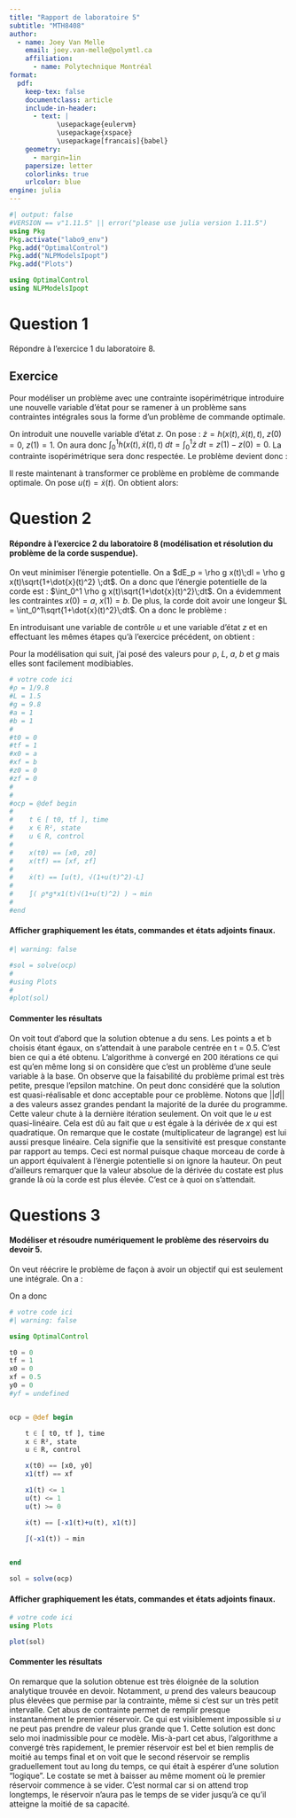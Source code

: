 ```yaml
---
title: "Rapport de laboratoire 5"
subtitle: "MTH8408"
author:
  - name: Joey Van Melle
    email: joey.van-melle@polymtl.ca
    affiliation:
      - name: Polytechnique Montréal
format:
  pdf:
    keep-tex: false
    documentclass: article
    include-in-header:
      - text: |
            \usepackage{eulervm}
            \usepackage{xspace}
            \usepackage[francais]{babel}
    geometry:
      - margin=1in
    papersize: letter
    colorlinks: true
    urlcolor: blue
engine: julia
---
```


```julia
#| output: false
#VERSION == v"1.11.5" || error("please use julia version 1.11.5")
using Pkg
Pkg.activate("labo9_env")
Pkg.add("OptimalControl")
Pkg.add("NLPModelsIpopt")
Pkg.add("Plots")

using OptimalControl
using NLPModelsIpopt
```

# Question 1

Répondre à l'exercice 1 du laboratoire 8.

## Exercice

Pour modéliser un problème avec une contrainte isopérimétrique
introduire une nouvelle variable d'état pour se ramener à un problème sans contraintes intégrales sous la forme d'un problème de commande optimale.

\begin{align*}
  \min_x \ & \int_0^1 f(x(t), \dot{x}(t), t) \, \mathrm{d}t \\
  \text{s.t.} \ & \int_0^1 h(x(t), \dot{x}(t), t) \, \mathrm{d}t = 0 \\
                & x(0) = x_0, \ x(1) = x_1,
\end{align*}

On introduit une nouvelle variable d'état $z$.
On pose : $\dot{z} = h (x(t),\dot{x}(t),t)$, $z(0)=0$, $z(1) = 1$. On aura donc $\int_0^1 h(x(t), \dot{x}(t), t)\;dt = \int_0^1\dot{z}\;dt = z(1)-z(0) = 0.$ La contrainte isopérimétrique sera donc respectée. Le problème devient donc : 
\begin{align*}
      \min_{x, z} \ & \int_0^1 f(x(t), \dot{x}(t), t) \, \mathrm{d}t \\
  \text{s.t.} \ & \dot{z} = h(x(t), \dot{x}(t), t) \\
                & x(0) = x_0, \ x(1) = x_1, \ z(0) = 0, \ z(1)=0
\end{align*}

Il reste maintenant à transformer ce problème en problème de commande optimale. On pose $u(t) = \dot{x}(t)$. On obtient alors:

\begin{align*}
      \min_{x, z, u} \ & \int_0^1 f(x(t), u(t), t) \, \mathrm{d}t \\
  \text{s.t.} \ & \dot{z} = h(x(t), u(t), t), \ t \in [0,\;1]\\
                & \dot{x}(t) = u(t),  \ t \in [0,\;1]\\
                & x(0) = x_0, \ x(1) = x_1, \ z(0) = 0, \ z(1)=0
\end{align*}


# Question 2

#### Répondre à l'exercice 2 du laboratoire 8 (modélisation et résolution du problème de la corde suspendue).

On veut minimiser l'énergie potentielle. On a $dE_p = \rho g x(t)\;dl = \rho g x(t)\sqrt{1+\dot{x}(t)^2} \;dt$. On a donc que l'énergie potentielle de la corde est : $\int_0^1 \rho g x(t)\sqrt{1+\dot{x}(t)^2}\;dt$. On a évidemment les contraintes $x(0) = a,$ $x(1) = b$. De plus, la corde doit avoir une longeur $L = \int_0^1\sqrt{1+\dot{x}(t)^2}\;dt$. On a donc le problème : 
\begin{align*}
      \min_{x} \ & \int_0^1  \rho g x(t)\sqrt{1+\dot{x}(t)^2}\, \mathrm{d}t \\
  \text{s.t.} \ & \int_0^1 \sqrt{1+\dot{x}(t)^2} - L\;dt = 0,\\
                & x(0) = a, \ x(1) = b
\end{align*}

En introduisant une variable de contrôle $u$ et une variable d'état $z$ et en effectuant les mêmes étapes qu'à l'exercice précédent, on obtient : 
\begin{align*}
      \min_{x,z,u} \ & \int_0^1  \rho g x(t)\sqrt{1+u(t)^2}\, \mathrm{d}t \\
  \text{s.t.} \ & \dot{x}(t) = u(t), \ t \in [0,\;1]\\
                & \dot{z}(t) = \sqrt{1+u(t)^2} - L\\
                & x(0) = a, \ x(1) = b, \ z(0) = 0, \ z(1) = 0
\end{align*}

Pour la modélisation qui suit, j'ai posé des valeurs pour ρ, $L$, $a$, $b$ et $g$ mais elles sont facilement modibiables. 

```julia
# votre code ici
#ρ = 1/9.8
#L = 1.5
#g = 9.8
#a = 1
#b = 1
#
#t0 = 0
#tf = 1
#x0 = a
#xf = b
#z0 = 0
#zf = 0
#
#
#ocp = @def begin
#
#    t ∈ [ t0, tf ], time
#    x ∈ R², state
#    u ∈ R, control
#
#    x(t0) == [x0, z0]
#    x(tf) == [xf, zf]
#
#    ẋ(t) == [u(t), √(1+u(t)^2)-L]
#
#    ∫( ρ*g*x1(t)√(1+u(t)^2) ) → min
#
#end
```

#### Afficher graphiquement les états, commandes et états adjoints finaux.

```julia
#| warning: false

#sol = solve(ocp)
#
#using Plots
#
#plot(sol)
```

#### Commenter les résultats

On voit tout d'abord que la solution obtenue a du sens. Les points a et b choisis étant égaux, on s'attendait à une parabole centrée en t = 0.5. C'est bien ce qui a été obtenu. L'algorithme à convergé en 200 itérations ce qui est qu'en même long si on considère que c'est un problème d'une seule variable à la base. On observe que la faisabilité du problème primal est très petite, presque l'epsilon matchine. On peut donc considéré que la solution est quasi-réalisable et donc acceptable pour ce problème. Notons que $||d||$ a des valeurs assez grandes pendant la majorité de la durée du programme. Cette valeur chute à la dernière itération seulement. On voit que le $u$ est quasi-linéaire. Cela est dû au fait que $u$ est égale à la dérivée de $x$ qui est quadratique. On remarque que le costate (multiplicateur de lagrange) est lui aussi presque linéaire. Cela signifie que la sensitivité est presque constante par rapport au temps. Ceci est normal puisque chaque morceau de corde à un apport équivalent à l'énergie potentielle si on ignore la hauteur. On peut d'ailleurs remarquer que la valeur absolue de la dérivée du costate est plus grande là où la corde est plus élevée. C'est ce à quoi on s'attendait.


# Questions 3

#### Modéliser et résoudre numériquement le problème des réservoirs du devoir 5.

On veut réécrire le problème de façon à avoir un objectif qui est seulement une intégrale. On a :
\begin{align*}
    x_2(1) = x_2(0) + \int_0^1 \dot{x}_2(t)\;dt = \int_0^1 \dot{x}_2(t)\;dt = \int_0^1 -x_1(t) + u(t)\;dt
\end{align*}

On a donc 

\begin{align*}
    \max_{x, u} \ & x_2(1) = \min_{x, u} \int_0^1 x_1(t) - u(t)\;dt 
\end{align*}

```julia
# votre code ici
#| warning: false

using OptimalControl

t0 = 0
tf = 1
x0 = 0
xf = 0.5
y0 = 0
#yf = undefined


ocp = @def begin

    t ∈ [ t0, tf ], time
    x ∈ R², state
    u ∈ R, control

    x(t0) == [x0, y0]
    x1(tf) == xf

    x1(t) <= 1
    u(t) <= 1
    u(t) >= 0

    ẋ(t) == [-x1(t)+u(t), x1(t)]

    ∫(-x1(t)) → min
    

end

sol = solve(ocp)
```

#### Afficher graphiquement les états, commandes et états adjoints finaux.

```julia
# votre code ici
using Plots 

plot(sol)

```

#### Commenter les résultats
On remarque que la solution obtenue est très éloignée de la solution analytique trouvée en devoir. Notamment, $u$ prend des valeurs beaucoup plus élevées que permise par la contrainte, même si c'est sur un très petit intervalle. Cet abus de contrainte permet de remplir presque instantanément le premier réservoir. Ce qui est visiblement impossible si $u$ ne peut pas prendre de valeur plus grande que 1. Cette solution est donc selo moi inadmissible pour ce modèle. Mis-à-part cet abus, l'algorithme a convergé très rapidement, le premier réservoir est bel et bien remplis de moitié au temps final et on voit que le second réservoir se remplis graduellement tout au long du temps, ce qui était à espérer d'une solution "logique". Le costate se met à baisser au même moment où le premier réservoir commence à se vider. C'est normal car si on attend trop longtemps, le réservoir n'aura pas le temps de se vider jusqu'à ce qu'il atteigne la moitié de sa capacité. 

